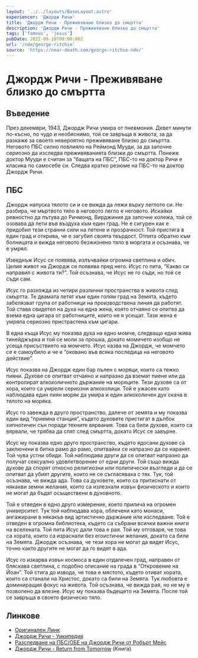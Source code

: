```yaml
---
layout: '../../layouts/BaseLayout.astro'
experiencer: 'Джордж Ричи'
title: 'Джордж Ричи - Преживяване близко до смъртта'
description: 'Джордж Ричи - Преживяване близко до смъртта'
tags: ['famous', 'jesus']
pubDate: 2022-08-18T00:00:00Z
url: '/nde/george-ritchie'
source: 'https://near-death.com/george-ritchie-nde/'
---
```


# Джордж Ричи - Преживяване близко до смъртта

## Въведение

През декември, 1943, Джордж Ричи умира от пневмония. Девет минути по-късно, по чудо и необяснимо, той се завръща в живота, за да разкаже за своето невероятно преживяване близко до смъртта. Неговото ПБС силно повлияло на Реймонд Мууди, за да започне сериозно да изследва преживяванията близки до смъртта. Понеже доктор Мууди е считан за “бащата на ПБС”, ПБС-то на доктор Ричи е класика по самосебе си. Следва кратко резюме на ПБС-то на доктор Джордж Ричи.

## ПБС

Джордж напуска тялото си и се вижда да лежи върху леглото си. Не разбира, че мъртвото тяло в неговото легло е неговото. Искайки ревностно да пътува до Ричмонд, Вирджиния да започне колежа, той се озовава да лети във въздуха към един град. Не е сигурен как е придобил тези странни сили на летене и прозрачност. Той пристига в един град и открива, че е загубил своята твърдост. Отлита обратно към болницата и вижда неговото безжизнено тяло в моргата и осъзнава, че е умрял.

Изведнъж Исус се появява, излъчвайки огромна светлина и обич. Целия живот на Джордж се появява пред него. Исус го пита, “Какво си направил с живота ти?”. Той осъзнава, че Исус не го съди, но той се съди сам.

Исус го разхожда из четири различни пространства в живота след смъртта. Те двамата летят към един голям град на Земята, където забелязват група от работници на производствена линия да работят. Той става свидетел на духа на една жена, която отчаяно се опитва да взема една цигара от работниците, които не я усещат. Тази жена е умряла сериозно пристрастена към цигари.

В една къща Исус му показва духа на едно момче, следващо една жива тинейджърка и той се моли за прошка, докато момичето изобщо не усеща присъствието на момчето. Исус казва на Джордж, че момчето се е самоубило и че е “оковано във всяка последица на неговото действие”.

Исус показва на Джордж един бар пълен с моряци, които са тежко пияни. Духове се опитват отчаяно и напразно да вземат пиене или да контролират алкохоличното държание на моряците. Тези духове са от хора, които са умрели сериозни алкохолици. Той е ужасен като наблюдава един пиян моряк да умира и един алкохоличен дух скача в тялото на моряка.

Исус го завежда в друго пространство, далече от земята и му показва един вид “приемна станция”, където духовете пристигат в дълбок хипнотичен сън поради техните вярвания. Това са били духове, които са вярвали, че трябва да спят след смъртта, докато Исус се завърне.

Исус му показва едно друго пространство, където ядосани духове са заключени в битка рамо до рамо, опитвайки се напразно да се наранят. Той чува устни обиди. Той наблюдава други да се опитват напразно да получат сексуално удовлетворение от едни други. Той също вижда духове да спорят относно религиозни или политически възгледи и да се опитват да убият другите, които не се съгласяваха с тях. Тук, той осъзнава, че вижда ада. Това са духовете, които са притиснати от някакви земни желания, които са излезнали извън физическото и които не могат да бъдат осъществени в духовното.

Той е отведен в едно друго измерение, което прилича на огромен университет. Тук той наблюдава хора, облечени като монаси, ангажирани в някакъв вид артистично държание или изследване. Той е отведен в огромна библиотека, където са събрани всички важни книги на вселената. Той пита Исус дали това е рая. Той му отговаря, че това са хората, които са израснали без егоистични желания, докато са били на Земята. Джордж осъзнава, че тези хора не могат да видят Исус, точно както другите не могат да го видят в ада.

Исус го изкарва извън космоса в един отдалечен град, направен от бляскава светлина, с подобно описание на града в “Откровение на Йоан”. Той стига до извода, че това е мястото, където отиват хората, които са станали на Христос, докато са били на Земята. Тук любовта е доминиращия фокус на живота. Той осъзнава, че вижда рая, но не му е позволено да влезне. Исус му показва бъдещето на Земята. После той се завръща в своето физическо тяло.

## Линкове

- [Оригинален Линк](https://near-death.com/george-ritchie-nde/)
- [Джордж Ричи - Уикипедия](https://en.wikipedia.org/wiki/George_G._Ritchie)
- [Разследване на ПБС/ОБЕ на Джордж Ричи от Робърт Мейс](https://www.selfconsciousmind.com/ritchie/)
- [Джордж Ричи - Return from Tomorrow](https://www.amazon.com/dp/080079432X/?tag=iandsorg-20) (Книга)
